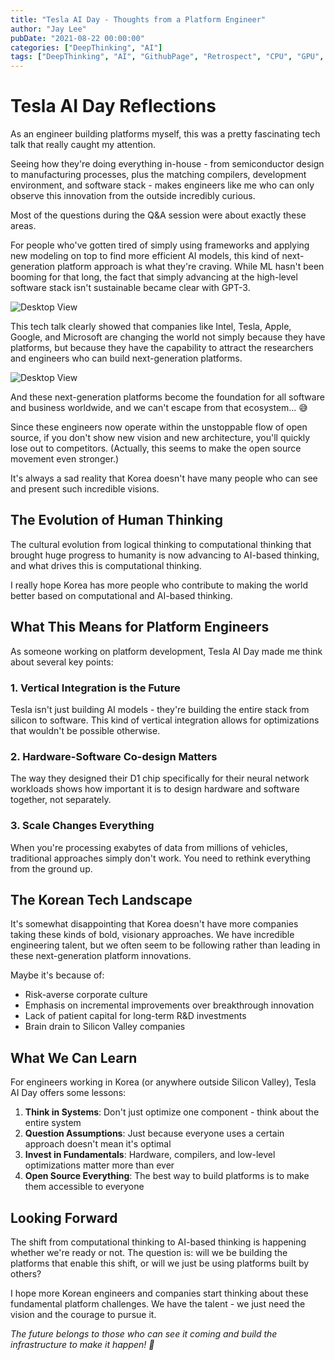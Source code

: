 ```yaml
---
title: "Tesla AI Day - Thoughts from a Platform Engineer"
author: "Jay Lee"
pubDate: "2021-08-22 00:00:00"
categories: ["DeepThinking", "AI"]
tags: ["DeepThinking", "AI", "GithubPage", "Retrospect", "CPU", "GPU", "SoC", "AP", "Semiconductor", "Tesla"]
---
```


# Tesla AI Day Reflections

As an engineer building platforms myself, this was a pretty fascinating tech talk that really caught my attention.

Seeing how they're doing everything in-house - from semiconductor design to manufacturing processes, plus the matching compilers, development environment, and software stack - makes engineers like me who can only observe this innovation from the outside incredibly curious.

Most of the questions during the Q&A session were about exactly these areas.

For people who've gotten tired of simply using frameworks and applying new modeling on top to find more efficient AI models, this kind of next-generation platform approach is what they're craving. While ML hasn't been booming for that long, the fact that simply advancing at the high-level software stack isn't sustainable became clear with GPT-3.

![Desktop View](/assets/img/aiday/1.png)

This tech talk clearly showed that companies like Intel, Tesla, Apple, Google, and Microsoft are changing the world not simply because they have platforms, but because they have the capability to attract the researchers and engineers who can build next-generation platforms.

![Desktop View](/assets/img/aiday/2.png)

And these next-generation platforms become the foundation for all software and business worldwide, and we can't escape from that ecosystem... 😅

Since these engineers now operate within the unstoppable flow of open source, if you don't show new vision and new architecture, you'll quickly lose out to competitors. (Actually, this seems to make the open source movement even stronger.)

It's always a sad reality that Korea doesn't have many people who can see and present such incredible visions.

## The Evolution of Human Thinking

The cultural evolution from logical thinking to computational thinking that brought huge progress to humanity is now advancing to AI-based thinking, and what drives this is computational thinking.

I really hope Korea has more people who contribute to making the world better based on computational and AI-based thinking.

## What This Means for Platform Engineers

As someone working on platform development, Tesla AI Day made me think about several key points:

### 1. Vertical Integration is the Future
Tesla isn't just building AI models - they're building the entire stack from silicon to software. This kind of vertical integration allows for optimizations that wouldn't be possible otherwise.

### 2. Hardware-Software Co-design Matters
The way they designed their D1 chip specifically for their neural network workloads shows how important it is to design hardware and software together, not separately.

### 3. Scale Changes Everything
When you're processing exabytes of data from millions of vehicles, traditional approaches simply don't work. You need to rethink everything from the ground up.

## The Korean Tech Landscape

It's somewhat disappointing that Korea doesn't have more companies taking these kinds of bold, visionary approaches. We have incredible engineering talent, but we often seem to be following rather than leading in these next-generation platform innovations.

Maybe it's because of:
- Risk-averse corporate culture
- Emphasis on incremental improvements over breakthrough innovation  
- Lack of patient capital for long-term R&D investments
- Brain drain to Silicon Valley companies

## What We Can Learn

For engineers working in Korea (or anywhere outside Silicon Valley), Tesla AI Day offers some lessons:

1. **Think in Systems**: Don't just optimize one component - think about the entire system
2. **Question Assumptions**: Just because everyone uses a certain approach doesn't mean it's optimal
3. **Invest in Fundamentals**: Hardware, compilers, and low-level optimizations matter more than ever
4. **Open Source Everything**: The best way to build platforms is to make them accessible to everyone

## Looking Forward

The shift from computational thinking to AI-based thinking is happening whether we're ready or not. The question is: will we be building the platforms that enable this shift, or will we just be using platforms built by others?

I hope more Korean engineers and companies start thinking about these fundamental platform challenges. We have the talent - we just need the vision and the courage to pursue it.

*The future belongs to those who can see it coming and build the infrastructure to make it happen! 🚀*